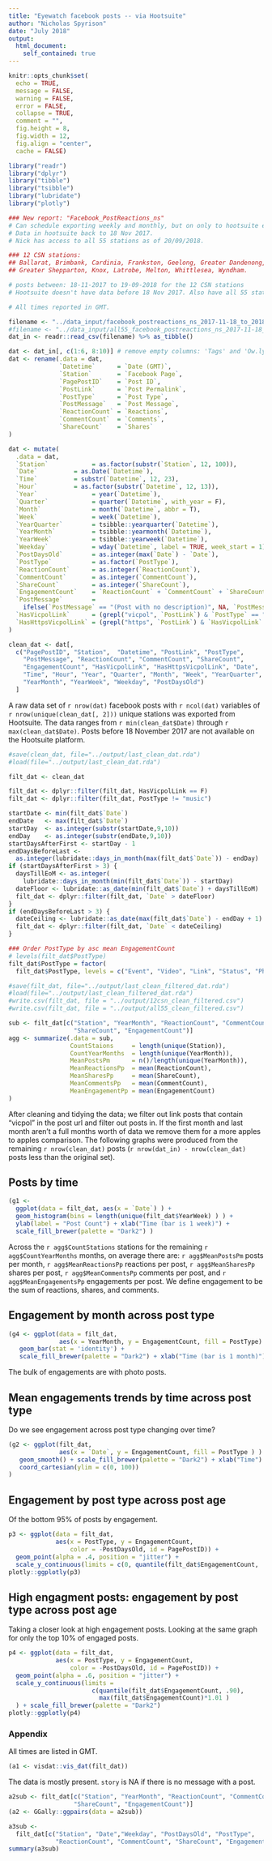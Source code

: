 ```yaml
---
title: "Eyewatch facebook posts -- via Hootsuite"
author: "Nicholas Spyrison"
date: "July 2018"
output: 
  html_document:
    self_contained: true
---
```

```r
knitr::opts_chunk$set(
  echo = TRUE,
  message = FALSE,
  warning = FALSE,
  error = FALSE, 
  collapse = TRUE,
  comment = "",
  fig.height = 8,
  fig.width = 12,
  fig.align = "center",
  cache = FALSE)

library("readr")
library("dplyr")
library("tibble")
library("tsibble")
library("lubridate")
library("plotly")
```


```r
### New report: "Facebook_PostReactions_ns" 
# Can schedule exporting weekly and monthly, but on only to hootsuite emaills.
# Data in hootsuite back to 18 Nov 2017.
# Nick has access to all 55 stations as of 20/09/2018.

### 12 CSN stations:
## Ballarat, Brimbank, Cardinia, Frankston, Geelong, Greater Dandenong,
## Greater Shepparton, Knox, Latrobe, Melton, Whittlesea, Wyndham.

# posts between: 18-11-2017 to 19-09-2018 for the 12 CSN stations
# Hootsuite doesn't have data before 18 Nov 2017. Also have all 55 station file.

# All times reported in GMT.

filename <- "../data_input/facebook_postreactions_ns_2017-11-18_to_2018-09-19_created_on_20180920T0920Z_facebook_posts.csv" # for just the 12 CSN stations.
#filename <- "../data_input/all55_facebook_postreactions_ns_2017-11-18_to_2018-09-19_created_on_20180920T0901Z_facebook_posts.csv" # for all 55 stations.
dat_in <- readr::read_csv(filename) %>% as_tibble() 

dat <- dat_in[, c(1:6, 8:10)] # remove empty columns: 'Tags' and 'Ow.ly Clicks'
dat <- rename(.data = dat, 
              `Datetime`      = `Date (GMT)`,
              `Station`       = `Facebook Page`,
              `PagePostID`    = `Post ID`,
              `PostLink`      = `Post Permalink`,
              `PostType`      = `Post Type`,
              `PostMessage`   = `Post Message`,
              `ReactionCount` = `Reactions`,
              `CommentCount`  = `Comments`,
              `ShareCount`    = `Shares`
)

dat <- mutate(
  .data = dat,
  `Station`            = as.factor(substr(`Station`, 12, 100)),
  `Date`          = as.Date(`Datetime`),
  `Time`          = substr(`Datetime`, 12, 23),
  `Hour`          = as.factor(substr(`Datetime`, 12, 13)),
  `Year`               = year(`Datetime`),
  `Quarter`            = quarter(`Datetime`, with_year = F),
  `Month`              = month(`Datetime`, abbr = T),
  `Week`               = week(`Datetime`),
  `YearQuarter`        = tsibble::yearquarter(`Datetime`),
  `YearMonth`          = tsibble::yearmonth(`Datetime`),
  `YearWeek`           = tsibble::yearweek(`Datetime`),
  `Weekday`            = wday(`Datetime`, label = TRUE, week_start = 1),
  `PostDaysOld`        = as.integer(max(`Date`) - `Date`),
  `PostType`           = as.factor(`PostType`),
  `ReactionCount`      = as.integer(`ReactionCount`),
  `CommentCount`       = as.integer(`CommentCount`),
  `ShareCount`         = as.integer(`ShareCount`),
  `EngagementCount`    = `ReactionCount` + `CommentCount` + `ShareCount`,
  `PostMessage`        = 
    ifelse(`PostMessage` == "(Post with no description)", NA, `PostMessage`),
  `HasVicpolLink`      = (grepl("vicpol", `PostLink`) & `PostType` == "link"),
  `HasHttpsVicpolLink` = (grepl("https", `PostLink`) & `HasVicpolLink` == T)
)

clean_dat <- dat[,
  c("PagePostID", "Station",  "Datetime", "PostLink", "PostType",
    "PostMessage", "ReactionCount", "CommentCount", "ShareCount",
    "EngagementCount", "HasVicpolLink", "HasHttpsVicpolLink", "Date", 
    "Time", "Hour", "Year", "Quarter", "Month", "Week", "YearQuarter",
    "YearMonth", "YearWeek", "Weekday", "PostDaysOld")
  ]
```

A raw data set of `r nrow(dat)` facebook posts with `r ncol(dat)` variables of `r nrow(unique(clean_dat[, 2]))` unique stations was exported from Hootsuite. The data ranges from `r min(clean_dat$Date)` through `r max(clean_dat$Date)`. Posts before 18 November 2017 are not available on the Hootsuite platform.

```r
#save(clean_dat, file="../output/last_clean_dat.rda")
#load(file="../output/last_clean_dat.rda")

filt_dat <- clean_dat

filt_dat <- dplyr::filter(filt_dat, HasVicpolLink == F)
filt_dat <- dplyr::filter(filt_dat, PostType != "music")

startDate <- min(filt_dat$`Date`)
endDate   <- max(filt_dat$`Date`)
startDay  <- as.integer(substr(startDate,9,10))
endDay    <- as.integer(substr(endDate,9,10))
startDaysAfterFirst <- startDay - 1
endDaysBeforeLast <- 
  as.integer(lubridate::days_in_month(max(filt_dat$`Date`)) - endDay)
if (startDaysAfterFirst > 3) {
  daysTillEoM <- as.integer(
    lubridate::days_in_month(min(filt_dat$`Date`)) - startDay)
  dateFloor <- lubridate::as_date(min(filt_dat$`Date`) + daysTillEoM)
  filt_dat <- dplyr::filter(filt_dat, `Date` > dateFloor)
}
if (endDaysBeforeLast > 3) {
  dateCeiling <- lubridate::as_date(max(filt_dat$`Date`) - endDay + 1)
  filt_dat <- dplyr::filter(filt_dat, `Date` < dateCeiling)
}

### Order PostType by asc mean EngagementCount
# levels(filt_dat$PostType)
filt_dat$PostType = factor(
  filt_dat$PostType, levels = c("Event", "Video", "Link", "Status", "Photo"))

#save(filt_dat, file="../output/last_clean_filtered_dat.rda")
#load(file="../output/last_clean_filtered_dat.rda")
#write.csv(filt_dat, file = "../output/12csn_clean_filtered.csv")
#write.csv(filt_dat, file = "../output/all55_clean_filtered.csv")

sub <- filt_dat[c("Station", "YearMonth", "ReactionCount", "CommentCount",
                  "ShareCount", "EngagementCount")]
agg <- summarize(.data = sub,
                 CountStaions     = length(unique(Station)),
                 CountYearMonths  = length(unique(YearMonth)),
                 MeanPostsPm      = n()/length(unique(YearMonth)),
                 MeanReactionsPp  = mean(ReactionCount),
                 MeanSharesPp     = mean(ShareCount),
                 MeanCommentsPp   = mean(CommentCount),
                 MeanEngagementPp = mean(EngagementCount)
)
```
After cleaning and tidying the data; we filter out link posts that contain "vicpol" in the post url and filter out posts in. If the first month and last month aren't a full months worth of data we remove them for a more apples to apples comparison. The following graphs were produced from the remaining `r nrow(clean_dat)` posts (`r nrow(dat_in) - nrow(clean_dat)` posts less than the original set).

## Posts by time

```r
(g1 <-
  ggplot(data = filt_dat, aes(x = `Date`) ) +
  geom_histogram(bins = length(unique(filt_dat$YearWeek) ) ) +
  ylab(label = "Post Count") + xlab("Time (bar is 1 week)") +
  scale_fill_brewer(palette = "Dark2") )
```
Across the `r agg$CountStations` stations for the remaining `r agg$CountYearMonths` months, on average there are: `r agg$MeanPostsPm` posts per month, `r agg$MeanReactionsPp` reactions per post, `r agg$MeanSharesPp` shares per post, `r agg$MeanCommentsPp` comments per post, and `r agg$MeanEngagementsPp` engagements per post. We define engagement to be the sum of reactions, shares, and comments.

## Engagement by month across post type

```r
(g4 <- ggplot(data = filt_dat, 
              aes(x = YearMonth, y = EngagementCount, fill = PostType) ) +
   geom_bar(stat = 'identity') + 
   scale_fill_brewer(palette = "Dark2") + xlab("Time (bar is 1 month)")  )
```

The bulk of engagements are with photo posts.

## Mean engagements trends by time across post type

Do we see engagement across post type changing over time?

```r
(g2 <- ggplot(filt_dat, 
              aes(x = `Date`, y = EngagementCount, fill = PostType ) ) +
   geom_smooth() + scale_fill_brewer(palette = "Dark2") + xlab("Time") + 
   coord_cartesian(ylim = c(0, 100)) 
)
```

## Engagement by post type across post age

Of the bottom 95% of posts by engagement.

```r
p3 <- ggplot(data = filt_dat, 
             aes(x = PostType, y = EngagementCount, 
                 color = -PostDaysOld, id = PagePostID)) + 
  geom_point(alpha = .4, position = "jitter") + 
  scale_y_continuous(limits = c(0, quantile(filt_dat$EngagementCount, .95)) ) 
plotly::ggplotly(p3)
```

## High engagment posts: engagement by post type across post age 

Taking a closer look at high engagement posts. Looking at the same graph for only the top 10% of engaged posts.

```r
p4 <- ggplot(data = filt_dat, 
             aes(x = PostType, y = EngagementCount, 
                 color = -PostDaysOld, id = PagePostID)) + 
  geom_point(alpha = .6, position = "jitter") + 
  scale_y_continuous(limits = 
                       c(quantile(filt_dat$EngagementCount, .90),
                         max(filt_dat$EngagementCount)*1.01 ) 
  ) + scale_fill_brewer(palette = "Dark2")
plotly::ggplotly(p4)
```

### Appendix

All times are listed in GMT.

```r
(a1 <- visdat::vis_dat(filt_dat))
```

The data is mostly present. `story` is NA if there is no message with a post.

```r
a2sub <- filt_dat[c("Station", "YearMonth", "ReactionCount", "CommentCount",
                  "ShareCount", "EngagementCount")]
(a2 <- GGally::ggpairs(data = a2sub))
```


```r
a3sub <- 
  filt_dat[c("Station", "Date","Weekday", "PostDaysOld", "PostType",
             "ReactionCount", "CommentCount", "ShareCount", "EngagementCount")]
summary(a3sub)
```